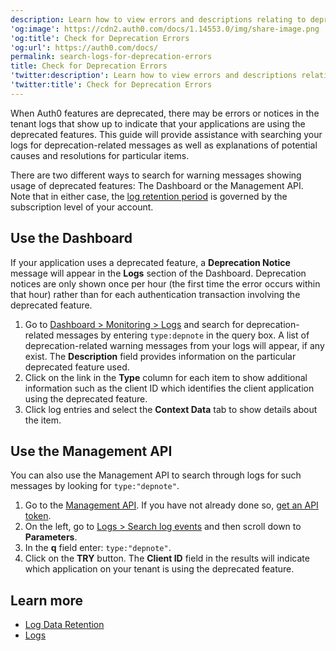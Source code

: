 ```yaml
---
description: Learn how to view errors and descriptions relating to deprecations.
'og:image': https://cdn2.auth0.com/docs/1.14553.0/img/share-image.png
'og:title': Check for Deprecation Errors
'og:url': https://auth0.com/docs/
permalink: search-logs-for-deprecation-errors
title: Check for Deprecation Errors
'twitter:description': Learn how to view errors and descriptions relating to deprecations.
'twitter:title': Check for Deprecation Errors
---
```

When Auth0 features are deprecated, there may be errors or notices in the tenant logs that show up to indicate that your applications are using the deprecated features. This guide will provide assistance with searching your logs for deprecation-related messages as well as explanations of potential causes and resolutions for particular items.

There are two different ways to search for warning messages showing usage of deprecated features: The Dashboard or the <Tooltip tip="Management API: A product to allow customers to perform administrative tasks." cta="View Glossary" href="/glossary?term=Management+API">Management API</Tooltip>. Note that in either case, the [log retention period](/deploy-monitor/logs/log-data-retention) is governed by the subscription level of your account.

## Use the Dashboard

If your application uses a deprecated feature, a **Deprecation Notice** message will appear in the **Logs** section of the Dashboard. Deprecation notices are only shown once per hour (the first time the error occurs within that hour) rather than for each authentication transaction involving the deprecated feature.

1. Go to [Dashboard > Monitoring > Logs](https://manage.auth0.com/#/logs) and search for deprecation-related messages by entering `type:depnote` in the query box. A list of deprecation-related warning messages from your logs will appear, if any exist. The **Description** field provides information on the particular deprecated feature used.
2. Click on the link in the **Type** column for each item to show additional information such as the client ID which identifies the client application using the deprecated feature.
3. Click log entries and select the **Context Data** tab to show details about the item.

## Use the Management API

You can also use the Management API to search through logs for such messages by looking for `type:"depnote"`.

1. Go to the [Management API](https://auth0.com/docs/api/management/v2). If you have not already done so, [get an API token](/secure/tokens/access-tokens/management-api-access-tokens/get-management-api-access-tokens-for-production).
2. On the left, go to [Logs > Search log events](https://auth0.com/docs/api/management/v2/#!/Logs/get_logs) and then scroll down to **Parameters**.
3. In the **q** field enter: `type:"depnote"`.
4. Click on the **TRY** button. The **Client ID** field in the results will indicate which application on your tenant is using the deprecated feature.

## Learn more

* [Log Data Retention](/deploy-monitor/logs/log-data-retention)
* [Logs](/deploy-monitor/logs)